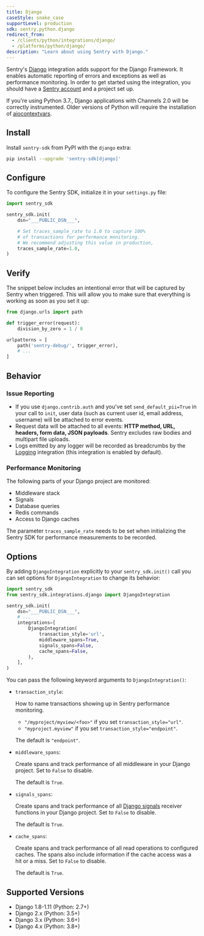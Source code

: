 ```yaml
---
title: Django
caseStyle: snake_case
supportLevel: production
sdk: sentry.python.django
redirect_from:
  - /clients/python/integrations/django/
  - /platforms/python/django/
description: "Learn about using Sentry with Django."
---
```


Sentry's [Django](https://www.djangoproject.com/) integration adds support for the Django Framework. It enables automatic reporting of errors and exceptions as well as performance monitoring. In order to get started using the integration, you should have a [Sentry account](https://sentry.io) and a project set up.

<Note>

If you're using Python 3.7., Django applications with Channels 2.0 will be correctly instrumented. Older versions of Python will require the installation of [aiocontextvars](https://pypi.org/project/aiocontextvars/).

</Note>

## Install

Install `sentry-sdk` from PyPI with the `django` extra:

```bash
pip install --upgrade 'sentry-sdk[django]'
```

## Configure

To configure the Sentry SDK, initialize it in your `settings.py` file:

```python {filename:settings.py}
import sentry_sdk

sentry_sdk.init(
    dsn="___PUBLIC_DSN___",

    # Set traces_sample_rate to 1.0 to capture 100%
    # of transactions for performance monitoring.
    # We recommend adjusting this value in production,
    traces_sample_rate=1.0,
)
```

## Verify

The snippet below includes an intentional error that will be captured by Sentry when triggered. This will allow you to make sure that everything is working as soon as you set it up:

```python
from django.urls import path

def trigger_error(request):
    division_by_zero = 1 / 0

urlpatterns = [
    path('sentry-debug/', trigger_error),
    # ...
]
```

## Behavior

### Issue Reporting

- If you use `django.contrib.auth` and you've set `send_default_pii=True` in your call to `init`, user data (such as current user id, email address, username) will be attached to error events.
- Request data will be attached to all events: **HTTP method, URL, headers, form data, JSON payloads**. Sentry excludes raw bodies and multipart file uploads.
- Logs emitted by any logger will be recorded as breadcrumbs by the [Logging](/platforms/python/guides/logging/) integration (this integration is enabled by default).

### Performance Monitoring

The following parts of your Django project are monitored:

- Middleware stack
- Signals
- Database queries
- Redis commands
- Access to Django caches

<Note>

The parameter `traces_sample_rate` needs to be set when initializing the Sentry SDK for performance measurements to be recorded.

</Note>

## Options

By adding `DjangoIntegration` explicitly to your `sentry_sdk.init()` call you can set options for `DjangoIntegration` to change its behavior:

```python
import sentry_sdk
from sentry_sdk.integrations.django import DjangoIntegration

sentry_sdk.init(
    dsn="___PUBLIC_DSN___",
    # ...
    integrations=[
        DjangoIntegration(
            transaction_style='url',
            middleware_spans=True,
            signals_spans=False,
            cache_spans=False,
        ),
    ],
)
```

You can pass the following keyword arguments to `DjangoIntegration()`:

- `transaction_style`:

  How to name transactions showing up in Sentry performance monitoring.

  - `"/myproject/myview/<foo>"` if you set `transaction_style="url"`.
  - `"myproject.myview"` if you set `transaction_style="endpoint"`.

  The default is `"endpoint"`.

- `middleware_spans`:

  Create spans and track performance of all middleware in your Django project. Set to `False` to disable.

  The default is `True`.

- `signals_spans`:

  Create spans and track performance of all [Django signals](https://docs.djangoproject.com/en/dev/topics/signals/) receiver functions in your Django project. Set to `False` to disable.

  The default is `True`.

- `cache_spans`:

  Create spans and track performance of all read operations to configured caches. The spans also include information if the cache access was a hit or a miss. Set to `False` to disable.

  The default is `True`.

## Supported Versions

- Django 1.8-1.11 (Python: 2.7+)
- Django 2.x (Python: 3.5+)
- Django 3.x (Python: 3.6+)
- Django 4.x (Python: 3.8+)

